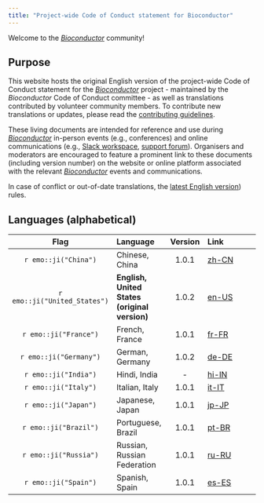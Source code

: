 ```yaml
---
title: "Project-wide Code of Conduct statement for Bioconductor"
---
```


Welcome to the [_Bioconductor_](https://bioconductor.org/) community!

## Purpose

This website hosts the original English version of the project-wide Code of
Conduct statement for the [_Bioconductor_](https://bioconductor.org/) project -
maintained by the _Bioconductor_ Code of Conduct committee - as well as
translations contributed by volunteer community members.
To contribute new translations or updates, please read the
[contributing guidelines](contribute.html).

These living documents are intended for reference and use during
[_Bioconductor_](https://bioconductor.org/) in-person events (e.g., conferences)
and online communications (e.g., [Slack workspace][bioc-slack],
[support forum][bioc-support-forum]).
Organisers and moderators are encouraged to feature a prominent link to these
documents (including version number) on the website or online platform
associated with the relevant [_Bioconductor_](https://bioconductor.org/) events
and communications.

In case of conflict or out-of-date translations, the
[latest English version](en-US.html)) rules.

## Languages (alphabetical)

|          Flag           | Language       | Version | Link               |
| :---------------------: | :------------- | :-----: | :------------------|
| `r emo::ji("China")` | Chinese, China | 1.0.1 | [zh-CN](zh-CN.html) |
| `r emo::ji("United_States")` | **English, United States (original version)** | 1.0.2 | [en-US](en-US.html) |
| `r emo::ji("France")` | French, France | 1.0.1 | [fr-FR](fr-FR.html) |
| `r emo::ji("Germany")` | German, Germany | 1.0.2 | [de-DE](de-DE.html) |
| `r emo::ji("India")` | Hindi, India | - | [hi-IN](hi-IN.html) |
| `r emo::ji("Italy")` | Italian, Italy | 1.0.1 | [it-IT](it-IT.html) |
| `r emo::ji("Japan")` | Japanese, Japan | 1.0.1 | [jp-JP](jp-JP.html) |
| `r emo::ji("Brazil")` | Portuguese, Brazil | 1.0.1 | [pt-BR](pt-BR.html) |
| `r emo::ji("Russia")` | Russian, Russian Federation | 1.0.1 | [ru-RU](ru-RU.html) |
| `r emo::ji("Spain")` | Spanish, Spain | 1.0.1 | [es-ES](es-ES.html) |

[bioc-slack]: https://bioc-community.herokuapp.com/
[bioc-support-forum]: https://support.bioconductor.org/
